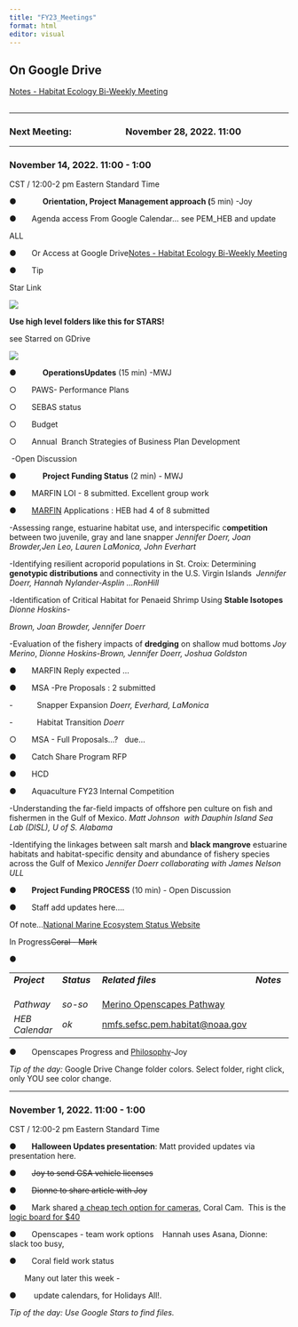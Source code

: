 ```yaml
---
title: "FY23_Meetings"
format: html
editor: visual
---
```


## On Google Drive

[Notes - Habitat Ecology Bi-Weekly Meeting](https://docs.google.com/document/u/0/d/1qGvndeFGDzoM2J2cgOo8-GZmbIdy85X5cSJ3BB164Uo/edit)

## 

------------------------------------------------------------------------

### Next Meeting:                         November 28, 2022. 11:00

------------------------------------------------------------------------

### November 14, 2022. 11:00 - 1:00

CST / 12:00-2 pm Eastern Standard Time

●            **Orientation, Project Management approach (**5 min) -Joy

●       Agenda access From Google Calendar... see PEM_HEB and update 

ALL

●       Or Access at Google Drive[Notes - Habitat Ecology Bi-Weekly Meeting](https://docs.google.com/document/u/0/d/1qGvndeFGDzoM2J2cgOo8-GZmbIdy85X5cSJ3BB164Uo/edit)

●       Tip

Star Link

![](file:///C:/Users/joy.merino/AppData/Local/Packages/oice_16_974fa576_32c1d314_274e/AC/Temp/msohtmlclip1/01/clip_image002.gif)

**Use high level folders like this for STARS!**

see Starred on GDrive

![](file:///C:/Users/joy.merino/AppData/Local/Packages/oice_16_974fa576_32c1d314_274e/AC/Temp/msohtmlclip1/01/clip_image004.gif)

●            **OperationsUpdates** (15 min) -MWJ

○       PAWS- Performance Plans

○       SEBAS status

○       Budget

○       Annual  Branch Strategies of Business Plan Development

 -Open Discussion

●            **Project Funding Status** (2 min) - MWJ

●       MARFIN LOI - 8 submitted. Excellent group work

●       [MARFIN](https://drive.google.com/drive/folders/1l-8Jt9lc2MvZmFU6t7NyXT6WiDi-HkNa?usp=share_link) Applications : HEB had 4 of 8 submitted    

-Assessing range, estuarine habitat use, and interspecific c**ompetition** between two juvenile, gray and lane snapper *Jennifer Doerr, Joan Browder,Jen Leo, Lauren LaMonica, John Everhart*

-Identifying resilient acroporid populations in St. Croix: Determining **genotypic distributions** and connectivity in the U.S. Virgin Islands  *Jennifer Doerr, Hannah Nylander-Asplin ...RonHill*

*-*Identification of Critical Habitat for Penaeid Shrimp Using **Stable Isotopes** *Dionne Hoskins-*

*Brown, Joan Browder, Jennifer Doerr*

-Evaluation of the fishery impacts of **dredging** on shallow mud bottoms *Joy Merino*, *Dionne Hoskins-Brown, Jennifer Doerr, Joshua Goldston*

●       MARFIN Reply expected ...

●       MSA -Pre Proposals : 2 submitted 

-           Snapper Expansion *Doerr, Everhard, LaMonica*

-           Habitat Transition *Doerr*

○       MSA - Full Proposals...?   due...

●       Catch Share Program RFP

●       HCD

●       Aquaculture FY23 Internal Competition

-Understanding the far-field impacts of offshore pen culture on fish and fishermen in the Gulf of Mexico. *Matt Johnson  with Dauphin Island Sea Lab (DISL), U of S. Alabama*

-Identifying the linkages between salt marsh and **black mangrove** estuarine habitats and habitat-specific density and abundance of fishery species across the Gulf of Mexico *Jennifer Doerr collaborating with James Nelson ULL*

●       **Project Funding PROCESS** (10 min) - Open Discussion

●       Staff add updates here....

Of note...[National Marine Ecosystem Status Website](https://ecowatch.noaa.gov/home)

In Progress~~Coral - Mark~~

●      

|                |              |                                                                                                                           |             |
|--------------|--------------|-----------------------------|--------------|
| ***Project***  | ***Status*** | ***Related files***                                                                                                       | ***Notes*** |
|                |              |                                                                                                                           |             |
|                |              |                                                                                                                           |             |
|                |              |                                                                                                                           |             |
| *Pathway*      | *so-so*      | [Merino Openscapes Pathway](https://docs.google.com/spreadsheets/u/0/d/1ISDwJGmY0qk_n8AaiIoUdK8NDAnnTfwBPD_nrN3tqrM/edit) |             |
| *HEB Calendar* | *ok*         | [nmfs.sefsc.pem.habitat\@noaa.gov](mailto:nmfs.sefsc.pem.habitat@noaa.gov)                                                |             |

●       Openscapes Progress and [Philosophy](https://www.nature.com/articles/d41586-019-03335-4)-Joy

*Tip of the day:* Google Drive Change folder colors. Select folder, right click, only YOU see color change.

------------------------------------------------------------------------

### November 1, 2022. 11:00 - 1:00

CST / 12:00-2 pm Eastern Standard Time

●       **Halloween Updates presentation**: Matt provided updates via presentation here.

●       ~~Joy to send GSA vehicle licenses~~

●       ~~Dionne to share article with Joy~~

●       Mark shared [a cheap tech option for cameras](https://www.sciencedirect.com/science/article/pii/S2468067219300537), Coral Cam.  This is the [logic board for \$40](https://www.ecologisconsulting.com/products/p/coralcam-v3-pcb)

●       Openscapes - team work options    Hannah uses Asana, Dionne: slack too busy,

●       Coral field work status

       Many out later this week -

●        update calendars, for Holidays All!.

*Tip of the day: Use Google Stars to find files.*
